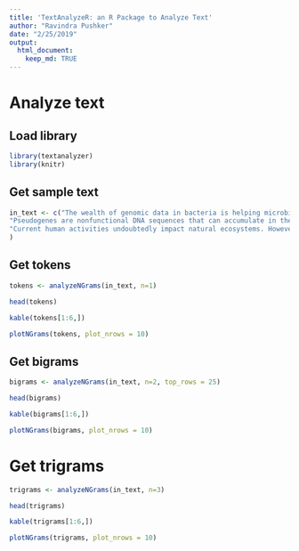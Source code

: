```yaml
---
title: 'TextAnalyzeR: an R Package to Analyze Text'
author: "Ravindra Pushker"
date: "2/25/2019"
output:
  html_document:
    keep_md: TRUE
---
```


# Analyze text 

## Load library

```r
library(textanalyzer)
library(knitr)
```

## Get sample text

```r
in_text <- c("The wealth of genomic data in bacteria is helping microbiologists understand the factors involved in gene innovation. Among these, the expansion and reduction of gene families appears to have a fundamental role in this, but the factors influencing gene family size are unclear. The relative content of paralogous genes in bacterial genomes increases with genome size, largely due to the expansion of gene family size in large genomes. Bacteria undergoing genome reduction display a parallel process of redundancy elimination, by which gene families are reduced to one or a few members. Gene family size is also influenced by sequence divergence and physiological function. Large gene families show wider sequence divergence, suggesting they are probably older, and certain functions (such as metabolite transport mechanisms) are overrepresented in large families. The size of a given gene family is remarkably similar in strains of the same species and in closely related species, suggesting that homologous gene families are vertically transmitted and depend little on horizontal gene transfer (HGT). The remarkable preservation of copy numbers in widely different ecotypes indicates a functional role for the different copies rather than simply a back-up role. When different genera are compared, the increase in phylogenetic distance and/or ecological specialization disrupts this preservation, albeit in a gradual manner and maintaining an overall similarity, which also supports this view. HGT can have an important role, however, in nonhomologous gene families, as exemplified by a comparison between saprophytic and enterohemorrhagic strains of Escherichia coli.", 
"Pseudogenes are nonfunctional DNA sequences that can accumulate in the genomes of some bacterial species, especially those undergoing processes like niche change, host specialization, or weak selection strength. They may last for long evolutionary periods, opening the question of how the genome prevents expression of these degenerated or disrupted genes that would presumably give rise to malfunctioning proteins. We have investigated ribosomal binding strength at Shine-Dalgarno sequences and the prevalence of sigma70 promoter regions in pseudogenes across bacteria. It is reported that the RNA polymerase-binding sites and more strongly the ribosome-binding regions of pseudogenes are highly degraded, suggesting that transcription and translation are impaired in nonfunctional open reading frames. This would reduce the metabolic investment on faulty proteins because although pseudogenes can persist for long time periods, they would be effectively silenced. It is unclear whether mutation accumulation on regulatory regions is neutral or whether it is accelerated by selection.",
"Current human activities undoubtedly impact natural ecosystems. However, the influence of Homo sapiens on living organisms must have also occurred in the past. Certain genomic characteristics of prokaryotes can be used to study the impact of ancient human activities on microorganisms. By analyzing DNA sequence similarity features of transposable elements, dramatic genomic changes have been identified in bacteria that are associated with large and stable human communities, agriculture and animal domestication: three features unequivocally linked to the Neolithic revolution. It is hypothesized that bacteria specialized in human-associated niches underwent an intense transformation after the social and demographic changes that took place with the first Neolithic settlements. These genomic changes are absent in related species that are not specialized in humans."
)
```

## Get tokens
```r
tokens <- analyzeNGrams(in_text, n=1)
```

```r
head(tokens)
```

```r
kable(tokens[1:6,])
```

```r
plotNGrams(tokens, plot_nrows = 10)
```

## Get bigrams
```r
bigrams <- analyzeNGrams(in_text, n=2, top_rows = 25)
```

```r
head(bigrams)
```

```r
kable(bigrams[1:6,])
```

```r
plotNGrams(bigrams, plot_nrows = 10)
```

# Get trigrams
```r
trigrams <- analyzeNGrams(in_text, n=3)
```

```r
head(trigrams)
```

```r
kable(trigrams[1:6,])
```

```r
plotNGrams(trigrams, plot_nrows = 10)
```
